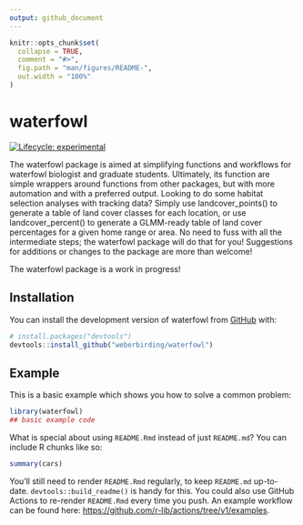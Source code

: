 ```yaml
---
output: github_document
---
```


<!-- README.md is generated from README.Rmd. Please edit that file -->

```r
knitr::opts_chunk$set(
  collapse = TRUE,
  comment = "#>",
  fig.path = "man/figures/README-",
  out.width = "100%"
)
```

# waterfowl

<!-- badges: start -->
[![Lifecycle: experimental](https://img.shields.io/badge/lifecycle-experimental-orange.svg)](https://lifecycle.r-lib.org/articles/stages.html#experimental)
<!-- badges: end -->

The waterfowl package is aimed at simplifying functions and workflows for waterfowl
biologist and graduate students. Ultimately, its function are simple wrappers 
around functions from other packages, but with more automation and with a preferred
output. Looking to do some habitat selection analyses with tracking data? Simply
use landcover_points() to generate a table of land cover classes for each 
location, or use landcover_percent() to generate a GLMM-ready table of 
land cover percentages for a given home range or area. No need to fuss with all the
intermediate steps; the waterfowl package will do that for you! Suggestions
for additions or changes to the package are more than welcome!

The waterfowl package is a work in progress!

## Installation

You can install the development version of waterfowl from [GitHub](https://github.com/) with:

``` r
# install.packages("devtools")
devtools::install_github("weberbirding/waterfowl")
```

## Example

This is a basic example which shows you how to solve a common problem:

```r
library(waterfowl)
## basic example code
```

What is special about using `README.Rmd` instead of just `README.md`? You can include R chunks like so:

```r
summary(cars)
```

You'll still need to render `README.Rmd` regularly, to keep `README.md` up-to-date. `devtools::build_readme()` is handy for this. You could also use GitHub Actions to re-render `README.Rmd` every time you push. An example workflow can be found here: <https://github.com/r-lib/actions/tree/v1/examples>.

